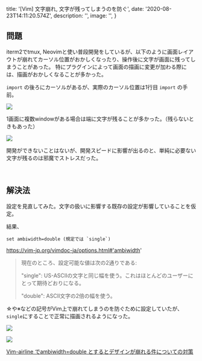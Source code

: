 
  title: '[Vim] 文字崩れ, 文字が残ってしまうのを防ぐ',
  date: '2020-08-23T14:11:20.574Z',
  description: '',
  image: '',
}

## 問題

iterm2でtmux, Neovimと使い普段開発をしているが、以下のように画面レイアウトが崩れてカーソル位置がおかしくなったり、操作後に文字が画面に残ってしまうことがあった。
特にプラグインによって画面の描画に変更が加わる際には、描画がおかしくなることが多かった。

`import` の後ろにカーソルがあるが、実際のカーソル位置は1行目 `import` の手前。

![](/images/2020-08-23-23-14-24.png)

1画面に複数windowがある場合は端に文字が残ることが多かった。（残らないときもあった）

![](/images/2020-08-23-23-21-06.png)

開発ができないことはないが、開発スピードに影響が出るのと、単純に必要ない文字が残るのは邪魔でストレスだった。

<br />

## 解決法

設定を見直してみた。文字の扱いに影響する既存の設定が影響していることを仮定。

結果、

```
set ambiwidth=double (規定では `single`)
```

https://vim-jp.org/vimdoc-ja/options.html#'ambiwidth'

>  現在のところ、設定可能な値は次の2通りである:
>
>  "single":       US-ASCIIの文字と同じ幅を使う。これはほとんどのユーザーにとって期待どおりになる。
>
>  "double":       ASCII文字の2倍の幅を使う。

☆や※などの記号がVim上で崩れてしまうのを防ぐために設定していたが、`single`にすることで正常に描画されるようになった。

![](/images/2020-08-23-23-14-49.png)

![](/images/2020-08-23-23-14-55.png)


[Vim-airline でambiwidth=double とするとデザインが崩れる件についての対策](https://qiita.com/TsutomuNakamura/items/bd9139942973dfc469cc)

